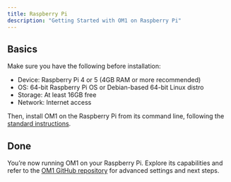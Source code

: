 ```yaml
---
title: Raspberry Pi
description: "Getting Started with OM1 on Raspberry Pi"
---
```


## Basics

Make sure you have the following before installation:

- Device: Raspberry Pi 4 or 5 (4GB RAM or more recommended)
- OS: 64-bit Raspberry Pi OS or Debian-based 64-bit Linux distro
- Storage: At least 16GB free
- Network: Internet access

Then, install OM1 on the Raspberry Pi from its command line, following the [standard instructions](../developing/1_get-started).

## Done

You’re now running OM1 on your Raspberry Pi. Explore its capabilities and refer to the [OM1 GitHub repository](https://github.com/openmind/OM1) for advanced settings and next steps. 
